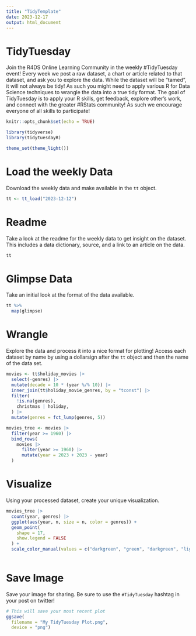 ```yaml
---
title: "TidyTemplate"
date: 2023-12-17
output: html_document
---
```


# TidyTuesday

Join the R4DS Online Learning Community in the weekly #TidyTuesday event!
Every week we post a raw dataset, a chart or article related to that dataset, and ask you to explore the data.
While the dataset will be “tamed”, it will not always be tidy! As such you might need to apply various R for Data Science techniques to wrangle the data into a true tidy format.
The goal of TidyTuesday is to apply your R skills, get feedback, explore other’s work, and connect with the greater #RStats community!
As such we encourage everyone of all skills to participate!

```r

knitr::opts_chunk$set(echo = TRUE)

library(tidyverse)
library(tidytuesdayR)

theme_set(theme_light())

```

# Load the weekly Data

Download the weekly data and make available in the `tt` object.

```r

tt <- tt_load("2023-12-12")

```


# Readme

Take a look at the readme for the weekly data to get insight on the dataset.
This includes a data dictionary, source, and a link to an article on the data.

```r

tt

```


# Glimpse Data

Take an initial look at the format of the data available.

```r

tt %>% 
  map(glimpse)

```

# Wrangle

Explore the data and process it into a nice format for plotting! Access each dataset by name by using a dollarsign after the `tt` object and then the name of the data set.

```r

movies <- tt$holiday_movies |>
  select(-genres) |>
  mutate(decade = 10 * (year %/% 10)) |>
  inner_join(tt$holiday_movie_genres, by = "tconst") |>
  filter(
    !is.na(genres),
    christmas | holiday,
  ) |>
  mutate(genres = fct_lump(genres, 5))

movies_tree <- movies |>
  filter(year >= 1960) |>
  bind_rows(
    movies |>
      filter(year >= 1960) |>
      mutate(year = 2023 + 2023 - year)
  )

```


# Visualize

Using your processed dataset, create your unique visualization.

```r

movies_tree |>
  count(year, genres) |>
  ggplot(aes(year, n, size = n, color = genres)) +
  geom_point(
    shape = 17,
    show.legend = FALSE
  ) +
  scale_color_manual(values = c("darkgreen", "green", "darkgreen", "lightgreen", "darkgreen", "green"))
  
```

# Save Image

Save your image for sharing. Be sure to use the `#TidyTuesday` hashtag in your post on twitter! 

```r

# This will save your most recent plot
ggsave(
  filename = "My TidyTuesday Plot.png",
  device = "png")

```
